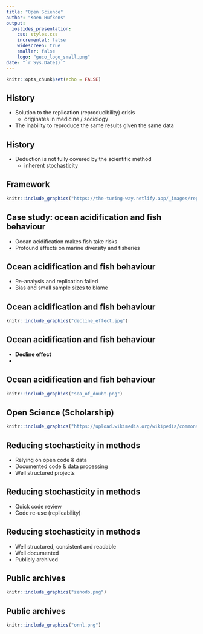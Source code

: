 ```yaml
---
title: "Open Science"
author: "Koen Hufkens"
output: 
  ioslides_presentation:
    css: styles.css
    incremental: false
    widescreen: true
    smaller: false
    logo: "geco_logo_small.png"
date: "`r Sys.Date()`"
---
```


```r
knitr::opts_chunk$set(echo = FALSE)
```

## History {.emphasized}

- Solution to the replication (reproducibility) crisis
  - originates in medicine / sociology
- The inability to reproduce the same results given the same data

## History {.emphasized}

- Deduction is not fully covered by the scientific method
  - inherent stochasticity

## Framework

```r
knitr::include_graphics("https://the-turing-way.netlify.app/_images/reproducible-matrix.jpg")
```

## Case study: ocean acidification and fish behaviour {.emphasized}

- Ocean acidification makes fish take risks
- Profound effects on marine diversity and fisheries

## Ocean acidification and fish behaviour {.emphasized}

- Re-analysis and replication failed
- Bias and small sample sizes to blame

## Ocean acidification and fish behaviour {.emphasized}

```r
knitr::include_graphics("decline_effect.jpg")
```

## Ocean acidification and fish behaviour {.emphasized}

- **Decline effect**
- 

## Ocean acidification and fish behaviour {.emphasized}

```r
knitr::include_graphics("sea_of_doubt.png")
```

## Open Science (Scholarship)

```r
knitr::include_graphics("https://upload.wikimedia.org/wikipedia/commons/thumb/2/28/Osc2021-unesco-open-science-no-gray.png/800px-Osc2021-unesco-open-science-no-gray.png")
```

## Reducing stochasticity in methods {.emphasized}

- Relying on open code & data
- Documented code & data processing
- Well structured projects

## Reducing stochasticity in methods {.emphasized}

- Quick code review
- Code re-use (replicability)

## Reducing stochasticity in methods {.emphasized}

- Well structured, consistent and readable
- Well documented
- Publicly archived

## Public archives

```r
knitr::include_graphics("zenodo.png")
```

## Public archives

```r
knitr::include_graphics("ornl.png")
```
